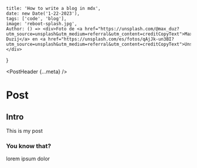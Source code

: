 
	title: 'How to write a blog in mdx',
	date: new Date('1-22-2023'),
	tags: ['code', 'blog'],
	image: 'reboot-splash.jpg',
	Author: () => <div>Foto de <a href="https://unsplash.com/@max_duz?utm_source=unsplash&utm_medium=referral&utm_content=creditCopyText">Max Duzij</a> en <a href="https://unsplash.com/es/fotos/qAjJk-un3BI?utm_source=unsplash&utm_medium=referral&utm_content=creditCopyText">Unsplash</a></div>
}

<PostHeader {...meta} />

# Post

## Intro

This is my post

### You know that?

lorem ipsum dolor

